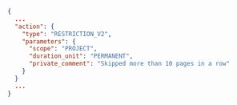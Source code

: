 ```json
{
  ...
  "action": {
    "type": "RESTRICTION_V2",
    "parameters": {
      "scope": "PROJECT",
      "duration_unit": "PERMANENT",
      "private_comment": "Skipped more than 10 pages in a row"
    }
  }
  ...
}
```